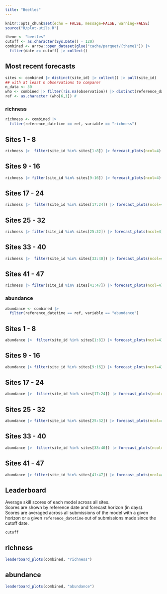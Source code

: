 ```yaml
---
title: "Beetles"
---
```


```r
knitr::opts_chunk$set(echo = FALSE, message=FALSE, warning=FALSE)
source("R/plot-utils.R")
```

```r
theme <- "beetles"
cutoff <- as.character(Sys.Date() - 120)
combined <- arrow::open_dataset(glue("cache/parquet/{theme}")) |>
  filter(date >= cutoff) |> collect()

```

## Most recent forecasts

```r
sites <- combined |> distinct(site_id) |> collect() |> pull(site_id)
## with at least n observations to compare!
n_data <- 30
who <- combined |> filter(!is.na(observation)) |> distinct(reference_datetime) |> arrange(desc(reference_datetime)) |> collect()
ref <- as.character (who[6,1]) # 
```

### richness

::: panel-tabset
```r
richness <- combined |> 
  filter(reference_datetime == ref, variable == "richness")
```

## Sites 1 - 8

```r
richness |>  filter(site_id %in% sites[1:8]) |> forecast_plots(ncol=4)
```

## Sites 9 - 16

```r
richness |> filter(site_id %in% sites[9:16]) |> forecast_plots(ncol=4)
```

## Sites 17 - 24

```r
richness |>  filter(site_id %in% sites[17:24]) |> forecast_plots(ncol=4)
```

## Sites 25 - 32

```r
richness |> filter(site_id %in% sites[25:32]) |> forecast_plots(ncol=4)
```

## Sites 33 - 40

```r
richness |>  filter(site_id %in% sites[33:40]) |> forecast_plots(ncol=4)
```

## Sites 41 - 47

```r
richness |> filter(site_id %in% sites[41:47]) |> forecast_plots(ncol=4)
```
:::

### abundance

::: panel-tabset
```r
abundance <- combined |> 
  filter(reference_datetime == ref, variable == "abundance")
```

## Sites 1 - 8

```r
abundance |>  filter(site_id %in% sites[1:8]) |> forecast_plots(ncol=4)
```

## Sites 9 - 16

```r
abundance |> filter(site_id %in% sites[9:16]) |> forecast_plots(ncol=4)
```

## Sites 17 - 24

```r
abundance |>  filter(site_id %in% sites[17:24]) |> forecast_plots(ncol=4)
```

## Sites 25 - 32

```r
abundance |> filter(site_id %in% sites[25:32]) |> forecast_plots(ncol=4)
```

## Sites 33 - 40

```r
abundance |>  filter(site_id %in% sites[33:40]) |> forecast_plots(ncol=4)
```

## Sites 41 - 47

```r
abundance |> filter(site_id %in% sites[41:47]) |> forecast_plots(ncol=4)
```
:::

## Leaderboard

Average skill scores of each model across all sites.\
Scores are shown by reference date and forecast horizon (in days).\
Scores are averaged across all submissions of the model with a given horizon or a given `reference_datetime` out of submissions made since the cutoff date.

```r
cutoff
```

::: panel-tabset
## richness

```r
leaderboard_plots(combined, "richness")

```

## abundance

```r
leaderboard_plots(combined, "abundance")
```
:::

<!-- Consider adding site-by-site breakout on scores -->
